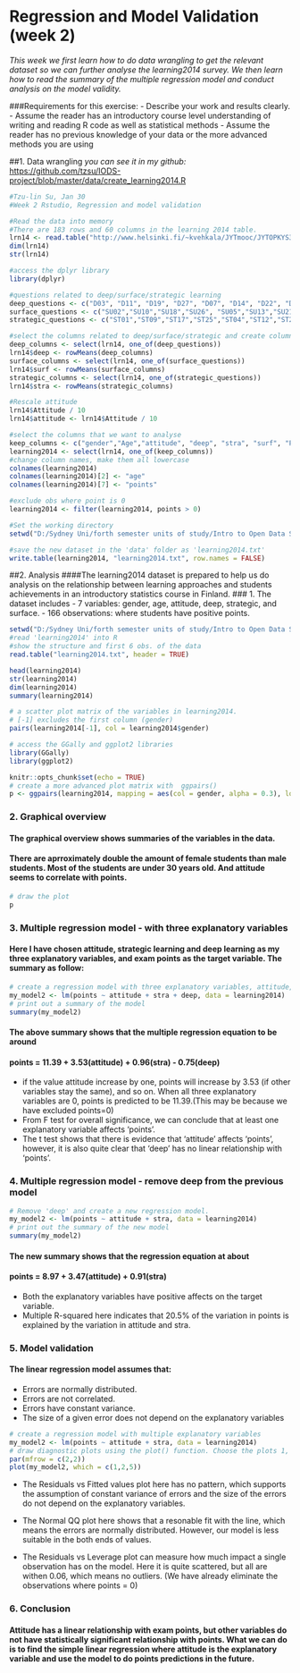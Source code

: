 # Regression and Model Validation (week 2)

*This week we first learn how to do data wrangling to get the relevant dataset so we can further analyse the learning2014 survey. We then learn how to read the summary of the multiple regression model and conduct analysis on the model validity.*

###Requirements for this exercise:
- Describe your work and results clearly. 
- Assume the reader has an introductory course level understanding of writing and reading R code as well as statistical methods
- Assume the reader has no previous knowledge of your data or the more advanced methods you are using  

##1. Data wrangling
*you can see it in my github:*
<https://github.com/tzsu/IODS-project/blob/master/data/create_learning2014.R>


```r
#Tzu-lin Su, Jan 30
#Week 2 Rstudio, Regression and model validation 

#Read the data into memory
#There are 183 rows and 60 columns in the learning 2014 table.
lrn14 <- read.table("http://www.helsinki.fi/~kvehkala/JYTmooc/JYTOPKYS3-data.txt", sep="\t", header=TRUE)
dim(lrn14)
str(lrn14)

#access the dplyr library
library(dplyr)

#questions related to deep/surface/strategic learning
deep_questions <- c("D03", "D11", "D19", "D27", "D07", "D14", "D22", "D30","D06",  "D15", "D23", "D31")
surface_questions <- c("SU02","SU10","SU18","SU26", "SU05","SU13","SU21","SU29","SU08","SU16","SU24","SU32")
strategic_questions <- c("ST01","ST09","ST17","ST25","ST04","ST12","ST20","ST28")

#select the columns related to deep/surface/strategic and create columns 'deep'/'surf'/stra'
deep_columns <- select(lrn14, one_of(deep_questions))
lrn14$deep <- rowMeans(deep_columns)
surface_columns <- select(lrn14, one_of(surface_questions))
lrn14$surf <- rowMeans(surface_columns)
strategic_columns <- select(lrn14, one_of(strategic_questions))
lrn14$stra <- rowMeans(strategic_columns)

#Rescale attitude
lrn14$Attitude / 10
lrn14$attitude <- lrn14$Attitude / 10

#select the columns that we want to analyse
keep_columns <- c("gender","Age","attitude", "deep", "stra", "surf", "Points")
learning2014 <- select(lrn14, one_of(keep_columns))
#change column names, make them all lowercase
colnames(learning2014)
colnames(learning2014)[2] <- "age"
colnames(learning2014)[7] <- "points"

#exclude obs where point is 0
learning2014 <- filter(learning2014, points > 0)

#Set the working directory
setwd("D:/Sydney Uni/forth semester units of study/Intro to Open Data Science/IODS-project")

#save the new dataset in the 'data' folder as 'learning2014.txt'
write.table(learning2014, "learning2014.txt", row.names = FALSE)
```

##2. Analysis
####The learning2014 dataset is prepared to help us do analysis on the relationship between learning approaches and students achievements in an introductory statistics course in Finland. 
### 1. The dataset includes 
- 7 variables: gender, age, attitude, deep, strategic, and surface.
- 166 observations: where students have positive points.

```r
setwd("D:/Sydney Uni/forth semester units of study/Intro to Open Data Science/IODS-project")
#read 'learning2014' into R 
#show the structure and first 6 obs. of the data
read.table("learning2014.txt", header = TRUE)
```

```r
head(learning2014)
str(learning2014)
dim(learning2014)
summary(learning2014)
```

```R
# a scatter plot matrix of the variables in learning2014.
# [-1] excludes the first column (gender)
pairs(learning2014[-1], col = learning2014$gender)

# access the GGally and ggplot2 libraries
library(GGally)
library(ggplot2)
```

```r
knitr::opts_chunk$set(echo = TRUE)
# create a more advanced plot matrix with  ggpairs()
p <- ggpairs(learning2014, mapping = aes(col = gender, alpha = 0.3), lower = list(combo = wrap("facethist", bins = 20)))
```
### 2. Graphical overview
#### The graphical overview shows summaries of the variables in the data.
#### There are aprroximately double the amount of female students than male students. Most of the students are under 30 years old. And attitude seems to correlate with points.
```r
# draw the plot
p
```

### 3. Multiple regression model - with three explanatory variables
#### Here I have chosen **attitude, strategic learning and deep learning** as my three explanatory variables, and **exam points** as the target variable. The summary as follow:
```r
# create a regression model with three explanatory variables, attitude, stra and deep. Let points be the target variable.
my_model2 <- lm(points ~ attitude + stra + deep, data = learning2014)
# print out a summary of the model
summary(my_model2)
```

#### The above summary shows that the multiple regression equation to be around 
#### **points = 11.39 + 3.53(attitude) + 0.96(stra) - 0.75(deep)**
- if the value attitude increase by one, points will increase by 3.53 (if other variables stay the same), and so on. When all three explanatory variables are 0, points is predicted to be 11.39.(This may be because we have excluded points=0) 
- From F test for overall significance, we can conclude that at least one explanatory variable affects 'points'.
- The t test shows that there is evidence that 'attitude' affects 'points', however, it is also quite clear that 'deep' has no linear relationship with 'points'. 

### 4. Multiple regression model - remove deep from the previous model
```r
# Remove 'deep' and create a new regression model.
my_model2 <- lm(points ~ attitude + stra, data = learning2014)
# print out the summary of the new model
summary(my_model2)
```

#### The new summary shows that the regression equation at about
#### **points = 8.97 + 3.47(attitude) + 0.91(stra)**
- Both the explanatory variables have positive affects on the target variable.
- Multiple R-squared here indicates that 20.5% of the variation in points is explained by the variation in attitude and stra.

### 5. Model validation
#### The linear regression model assumes that:
- Errors are normally distributed.
- Errors are not correlated.
- Errors have constant variance.
- The size of a given error does not depend on the explanatory variables

```r
# create a regression model with multiple explanatory variables
my_model2 <- lm(points ~ attitude + stra, data = learning2014)
# draw diagnostic plots using the plot() function. Choose the plots 1, 2 and 5
par(mfrow = c(2,2))
plot(my_model2, which = c(1,2,5))
```


- The Residuals vs Fitted values plot here has no pattern, which supports the assumption of constant variance of errors and the size of the errors do not depend on the explanatory variables.

- The Normal QQ plot here shows that a resonable fit with the line, which means the errors are normally distributed. However, our model is less suitable in the both ends of values.

- The Residuals vs Leverage plot can measure how much impact a single observation has on the model. Here it is quite scattered, but all are withen 0.06, which means no outliers. (We have already eliminate the observations where points = 0) 

### 6. Conclusion
#### Attitude has a linear relationship with exam points, but other variables do not have statistically significant relationship with points. What we can do is to find the simple linear regression where attitude is the explanatory variable and use the model to do points predictions in the future.
